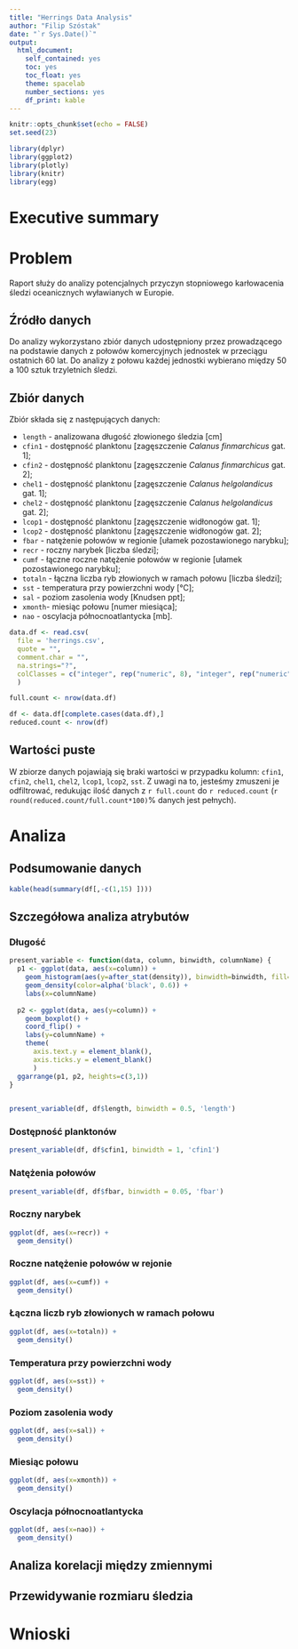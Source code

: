 ```yaml
---
title: "Herrings Data Analysis"
author: "Filip Szóstak"
date: "`r Sys.Date()`"
output:
  html_document: 
    self_contained: yes
    toc: yes
    toc_float: yes
    theme: spacelab
    number_sections: yes
    df_print: kable
---
```

 
```r
knitr::opts_chunk$set(echo = FALSE)
set.seed(23)
```

```r
library(dplyr)
library(ggplot2)
library(plotly)
library(knitr)
library(egg)
```

# Executive summary 

# Problem

Raport służy do analizy potencjalnych przyczyn stopniowego karłowacenia śledzi oceanicznych wyławianych w Europie.

## Źródło danych

Do analizy wykorzystano zbiór danych udostępniony przez prowadzącego na podstawie danych z połowów komercyjnych jednostek w przeciągu ostatnich 60 lat. Do analizy z połowu każdej jednostki wybierano między 50 a 100 sztuk trzyletnich śledzi. 

## Zbiór danych
 
Zbiór składa się z następujących danych:

- `length` - analizowana długość złowionego śledzia [cm]
- `cfin1` - dostępność planktonu [zagęszczenie *Calanus finmarchicus* gat. 1];
- `cfin2` - dostępność planktonu [zagęszczenie *Calanus finmarchicus* gat. 2];
- `chel1` - dostępność planktonu [zagęszczenie *Calanus helgolandicus* gat. 1];
- `chel2` - dostępność planktonu [zagęszczenie *Calanus helgolandicus* gat. 2];
- `lcop1` - dostępność planktonu [zagęszczenie widłonogów gat. 1];
- `lcop2` - dostępność planktonu [zagęszczenie widłonogów gat. 2];
- `fbar` - natężenie połowów w regionie [ułamek pozostawionego narybku];
- `recr` - roczny narybek [liczba śledzi];
- `cumf` - łączne roczne natężenie połowów w regionie [ułamek pozostawionego narybku];
- `totaln` - łączna liczba ryb złowionych w ramach połowu [liczba śledzi];
- `sst` - temperatura przy powierzchni wody [°C];
- `sal` - poziom zasolenia wody [Knudsen ppt];
- `xmonth`-  miesiąc połowu [numer miesiąca];
- `nao` - oscylacja północnoatlantycka [mb].

```r
data.df <- read.csv(
  file = 'herrings.csv', 
  quote = "", 
  comment.char = "", 
  na.strings="?",
  colClasses = c("integer", rep("numeric", 8), "integer", rep("numeric", 4), "factor", "numeric")
  )

full.count <- nrow(data.df)

df <- data.df[complete.cases(data.df),]
reduced.count <- nrow(df)  
```

## Wartości puste

W zbiorze danych pojawiają się braki wartości w przypadku kolumn: `cfin1`, `cfin2`, `chel1`, `chel2`, `lcop1`, `lcop2`, `sst`.
Z uwagi na to, jesteśmy zmuszeni je odfiltrować, redukując ilość danych z `r full.count` do `r reduced.count` (`r round(reduced.count/full.count*100)`% danych jest pełnych). 


# Analiza 

## Podsumowanie danych

```r
kable(head(summary(df[,-c(1,15) ])))
```

## Szczegółowa analiza atrybutów

### Długość
```r
present_variable <- function(data, column, binwidth, columnName) {
  p1 <- ggplot(data, aes(x=column)) +
    geom_histogram(aes(y=after_stat(density)), binwidth=binwidth, fill='lightblue', color=alpha('darkblue', 0.1)) + 
    geom_density(color=alpha('black', 0.6)) + 
    labs(x=columnName)
  
  p2 <- ggplot(data, aes(y=column)) +
    geom_boxplot() + 
    coord_flip() + 
    labs(y=columnName) +
    theme(
      axis.text.y = element_blank(),
      axis.ticks.y = element_blank()
      )
  ggarrange(p1, p2, heights=c(3,1))
}
 
```

```r
present_variable(df, df$length, binwidth = 0.5, 'length')
```

### Dostępność planktonów

```r
present_variable(df, df$cfin1, binwidth = 1, 'cfin1')
```

### Natężenia połowów

```r
present_variable(df, df$fbar, binwidth = 0.05, 'fbar')
```

### Roczny narybek

```r
ggplot(df, aes(x=recr)) +
  geom_density()
```

### Roczne natężenie połowów w rejonie

```r
ggplot(df, aes(x=cumf)) +
  geom_density()
```

### Łączna liczb ryb złowionych w ramach połowu

```r
ggplot(df, aes(x=totaln)) +
  geom_density()
```

### Temperatura przy powierzchni wody

```r
ggplot(df, aes(x=sst)) +
  geom_density()
```

### Poziom zasolenia wody

```r
ggplot(df, aes(x=sal)) +
  geom_density()
```

### Miesiąc połowu

```r
ggplot(df, aes(x=xmonth)) +
  geom_density()
```

### Oscylacja północnoatlantycka

```r
ggplot(df, aes(x=nao)) +
  geom_density()
```

## Analiza korelacji między zmiennymi

## Przewidywanie rozmiaru śledzia

# Wnioski
